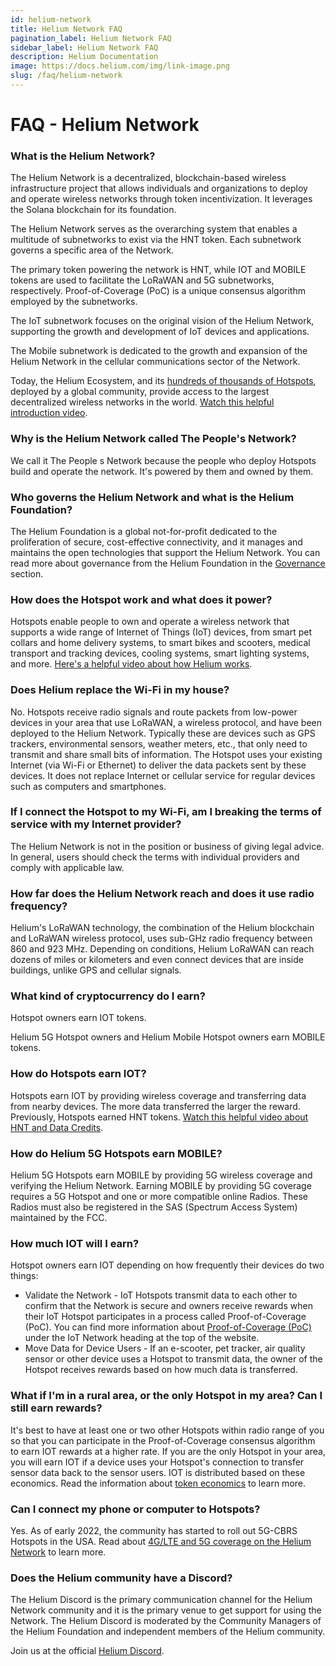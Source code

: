 ```yaml
---
id: helium-network
title: Helium Network FAQ
pagination_label: Helium Network FAQ
sidebar_label: Helium Network FAQ
description: Helium Documentation
image: https://docs.helium.com/img/link-image.png
slug: /faq/helium-network
---
```


# FAQ - Helium Network

### What is the Helium Network?

The Helium Network is a decentralized, blockchain-based wireless infrastructure project that allows
individuals and organizations to deploy and operate wireless networks through token incentivization.
It leverages the Solana blockchain for its foundation.

The Helium Network serves as the overarching system that enables a multitude of subnetworks to exist
via the HNT token. Each subnetwork governs a specific area of the Network.

The primary token powering the network is HNT, while IOT and MOBILE tokens are used to facilitate
the LoRaWAN and 5G subnetworks, respectively. Proof-of-Coverage (PoC) is a unique consensus
algorithm employed by the subnetworks.

The IoT subnetwork focuses on the original vision of the Helium Network, supporting the growth and
development of IoT devices and applications.

The Mobile subnetwork is dedicated to the growth and expansion of the Helium Network in the cellular
communications sector of the Network.

Today, the Helium Ecosystem, and its <a href="https://explorer.helium.com/">hundreds of thousands of
Hotspots</a>, deployed by a global community, provide access to the largest decentralized wireless
networks in the world. [Watch this helpful introduction video](https://youtu.be/Vx9YyS7-d3g).

### Why is the Helium Network called The People's Network?

We call it The People s Network because the people who deploy Hotspots build and operate the
network. It's powered by them and owned by them.

### Who governs the Helium Network and what is the Helium Foundation?

The Helium Foundation is a global not-for-profit dedicated to the proliferation of secure,
cost-effective connectivity, and it manages and maintains the open technologies that support the
Helium Network. You can read more about governance from the Helium Foundation in the
[Governance](/governance) section.

### How does the Hotspot work and what does it power?

Hotspots enable people to own and operate a wireless network that supports a wide range of Internet
of Things (IoT) devices, from smart pet collars and home delivery systems, to smart bikes and
scooters, medical transport and tracking devices, cooling systems, smart lighting systems, and more.
[Here's a helpful video about how Helium works](https://www.youtube.com/watch?v=67aQeZTaqNY).

### Does Helium replace the Wi-Fi in my house?

No. Hotspots receive radio signals and route packets from low-power devices in your area that use
LoRaWAN, a wireless protocol, and have been deployed to the Helium Network. Typically these are
devices such as GPS trackers, environmental sensors, weather meters, etc., that only need to
transmit and share small bits of information. The Hotspot uses your existing Internet (via Wi-Fi or
Ethernet) to deliver the data packets sent by these devices. It does not replace Internet or
cellular service for regular devices such as computers and smartphones.

### If I connect the Hotspot to my Wi-Fi, am I breaking the terms of service with my Internet provider?

The Helium Network is not in the position or business of giving legal advice. In general, users
should check the terms with individual providers and comply with applicable law.

### How far does the Helium Network reach and does it use radio frequency?

Helium's LoRaWAN technology, the combination of the Helium blockchain and LoRaWAN wireless protocol,
uses sub-GHz radio frequency between 860 and 923 MHz. Depending on conditions, Helium LoRaWAN can
reach dozens of miles or kilometers and even connect devices that are inside buildings, unlike GPS
and cellular signals.

### What kind of cryptocurrency do I earn?

Hotspot owners earn IOT tokens.

Helium 5G Hotspot owners and Helium Mobile Hotspot owners earn MOBILE tokens.

### How do Hotspots earn IOT?

Hotspots earn IOT by providing wireless coverage and transferring data from nearby devices. The more
data transferred the larger the reward. Previously, Hotspots earned HNT tokens.
[Watch this helpful video about HNT and Data Credits](https://www.youtube.com/watch?v=B0JOB88MHSI).

### How do Helium 5G Hotspots earn MOBILE?

Helium 5G Hotspots earn MOBILE by providing 5G wireless coverage and verifying the Helium Network.
Earning MOBILE by providing 5G coverage requires a 5G Hotspot and one or more compatible online
Radios. These Radios must also be registered in the SAS (Spectrum Access System) maintained by the
FCC.

### How much IOT will I earn?

Hotspot owners earn IOT depending on how frequently their devices do two things:

- Validate the Network - IoT Hotspots transmit data to each other to confirm that the Network is
  secure and owners receive rewards when their IoT Hotspot participates in a process called
  Proof-of-Coverage (PoC). You can find more information about
  [Proof-of-Coverage (PoC)](/iot/proof-of-coverage) under the IoT Network heading at the top of the
  website.
- Move Data for Device Users - If an e-scooter, pet tracker, air quality sensor or other device uses
  a Hotspot to transmit data, the owner of the Hotspot receives rewards based on how much data is
  transferred.

### What if I'm in a rural area, or the only Hotspot in my area? Can I still earn rewards?

It's best to have at least one or two other Hotspots within radio range of you so that you can
participate in the Proof-of-Coverage consensus algorithm to earn IOT rewards at a higher rate. If
you are the only Hotspot in your area, you will earn IOT if a device uses your Hotspot's connection
to transfer sensor data back to the sensor users. IOT is distributed based on these economics. Read
the information about
[token economics](https://docs.helium.com/tokens/hnt-token#hnt-token-economic-concepts) to learn
more.

### Can I connect my phone or computer to Hotspots?

Yes. As of early 2022, the community has started to roll out 5G-CBRS Hotspots in the USA. Read about
[4G/LTE and 5G coverage on the Helium Network](https://www.helium.com/5G) to learn more.

### Does the Helium community have a Discord?

The Helium Discord is the primary communication channel for the Helium Network community and it is
the primary venue to get support for using the Network. The Helium Discord is moderated by the
Community Managers of the Helium Foundation and independent members of the Helium community.

Join us at the official [Helium Discord](https://discord.gg/helium).
